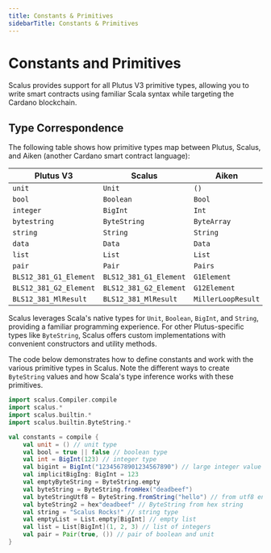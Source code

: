 ```yaml
---
title: Constants & Primitives
sidebarTitle: Constants & Primitives
---
```

# Constants and Primitives

Scalus provides support for all Plutus V3 primitive types, allowing you to write smart contracts using familiar Scala syntax while targeting the Cardano blockchain.

## Type Correspondence

The following table shows how primitive types map between Plutus, Scalus, and Aiken (another Cardano smart contract language):


| Plutus V3              | Scalus                 | Aiken              |
|------------------------|------------------------|--------------------|
| `unit`                 | `Unit`                 | `()`               |
| `bool`                 | `Boolean`              | `Bool`             |
| `integer`              | `BigInt`               | `Int`              |
| `bytestring`           | `ByteString`           | `ByteArray`        |
| `string`               | `String`               | `String`           |
| `data`                 | `Data`                 | `Data`             |
| `list`                 | `List`                 | `List`             |
| `pair`                 | `Pair`                 | `Pairs`            |
| `BLS12_381_G1_Element` | `BLS12_381_G1_Element` | `G1Element`        |
| `BLS12_381_G2_Element` | `BLS12_381_G2_Element` | `G12Element`       |
| `BLS12_381_MlResult`   | `BLS12_381_MlResult`   | `MillerLoopResult` |

Scalus leverages Scala's native types for `Unit`, `Boolean`, `BigInt`, and `String`, providing a familiar programming experience. For other Plutus-specific types like `ByteString`, Scalus offers custom implementations with convenient constructors and utility methods.

The code below demonstrates how to define constants and work with the various primitive types in Scalus. Note the different ways to create `ByteString` values and how Scala's type inference works with these primitives.

```scala mdoc:compile-only
import scalus.Compiler.compile
import scalus.*
import scalus.builtin.*
import scalus.builtin.ByteString.*

val constants = compile {
    val unit = () // unit type
    val bool = true || false // boolean type
    val int = BigInt(123) // integer type
    val bigint = BigInt("12345678901234567890") // large integer value
    val implicitBigIng: BigInt = 123
    val emptyByteString = ByteString.empty
    val byteString = ByteString.fromHex("deadbeef")
    val byteStringUtf8 = ByteString.fromString("hello") // from utf8 encoded string
    val byteString2 = hex"deadbeef" // ByteString from hex string
    val string = "Scalus Rocks!" // string type
    val emptyList = List.empty[BigInt] // empty list
    val list = List[BigInt](1, 2, 3) // list of integers
    val pair = Pair(true, ()) // pair of boolean and unit
}
```